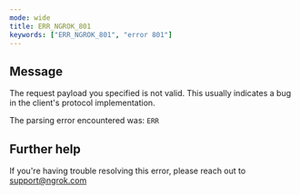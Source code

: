 ```yaml
---
mode: wide
title: ERR_NGROK_801
keywords: ["ERR_NGROK_801", "error 801"]
---
```


## Message

The request payload you specified is not valid.
This usually indicates a bug in the client's protocol implementation.

The parsing error encountered was:
`ERR`

## Further help

If you're having trouble resolving this error, please reach out to [support@ngrok.com](mailto:support@ngrok.com?subject=Help%20with%20ERR_NGROK_801)
